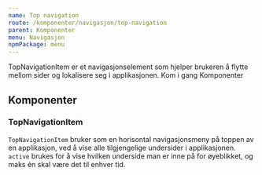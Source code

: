 ```yaml
---
name: Top navigation
route: /komponenter/navigasjon/top-navigation
parent: Komponenter
menu: Navigasjon
npmPackage: menu
---
```



<PageHeader>
  TopNavigationItem er et navigasjonselement som hjelper brukeren å flytte
  mellom sider og lokalisere seg i applikasjonen.
</PageHeader>

<Playground>
  <TopNavigationItem>Kom i gang</TopNavigationItem>
  <TopNavigationItem active>Komponenter</TopNavigationItem>
</Playground>

## Komponenter

### TopNavigationItem

<ImportStatement imports="TopNavigationItem" />
<Props of={TopNavigationItem} />

`TopNavigationItem` bruker som en horisontal navigasjonsmeny på toppen av en applikasjon, ved å vise alle tilgjengelige undersider i applikasjonen.
`active` brukes for å vise hvilken underside man er inne på for øyeblikket, og maks én skal være det til enhver tid.
